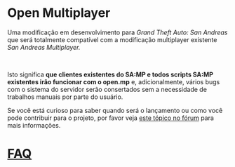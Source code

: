 # Open Multiplayer

Uma modificação em desenvolvimento para _Grand Theft Auto: San Andreas_ que será totalmente compatível com a modificação multiplayer existente _San Andreas Multiplayer._

<br />

Isto significa **que clientes existentes do SA:MP e todos scripts SA:MP existentes irão funcionar com o open.mp** e, adicionalmente, vários bugs com o sistema do servidor serão consertados sem a necessidade de trabalhos manuais por parte do usuário.

Se você está curioso para saber quando será o lançamento ou como você pode contribuir para o projeto, por favor veja <a href="https://www.burgershot.gg/showthread.php?tid=99"> este tópico no fórum</a> para mais informações.

# [FAQ](/faq)
